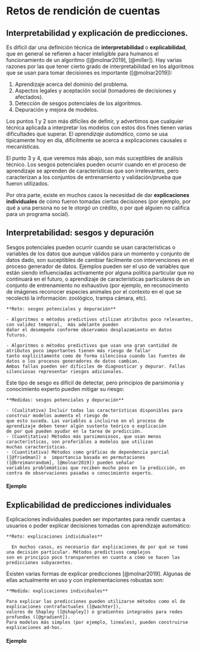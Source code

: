 # Retos de rendición de cuentas


## Interpretabilidad y explicación de predicciones.

Es difícil dar una definición técnica de **interpretabilidad** o **explicabilidad**, que en general se refieren 
a hacer inteligible para humanos el funcionamiento de un algoritmo ([@molnar2019], [@miller]). Hay varias razones
por las que tener cierto grado de interpretabilidad en los algoritmos que se usan para tomar decisiones es importante ([@molnar2019]):

1. Aprendizaje acerca del dominio del problema.
2. Aspectos legales y aceptación social (tomadores de decisiones y afectados).
3. Detección de sesgos potenciales de los algoritmos.
4. Depuración y mejora de modelos.

Los puntos 1 y 2 son más difíciles de definir, y advertimos que cualquier técnica aplicada a interpretar 
los modelos con estos dos fines tienen varias dificultades que superar. El *aprendizaje automático*, como se usa
tipicamente hoy en día, dificilmente se acerca a explicaciones causales o mecanísticas. 

El punto 3 y 4, que veremos más abajo, son más suceptibles de análisis técnico. Los sesgos potenciales pueden ocurrir cuando en el proceso
de aprendizaje se aprenden de características que son irrelevantes, pero caracterizan a los conjuntos de entrenamiento
y validación/prueba que fueron utilizados.

Por otra parte, existe en muchos casos la necesidad de dar **explicaciones individuales** de cómo fueron tomadas ciertas decisiones
(por ejemplo, por qué a una persona no se le otorgó un crédito, o por qué alguien no califica para un programa social). 


## Interpretabilidad: sesgos y depuración

Sesgos potenciales pueden ocurrir cuando se usan características o variables de los datos que aunque válidos para 
un momento y conjunto de datos dado, son suceptibles de cambiar fácilmente con intervenciones en el proceso generador de datos. Ejemplos
pueden ser el uso de variables que están siendo influenciadas activamente por alguna política particular que no continuará en el futuro,
o aprendizaje de características particulares de un conjunto de entrenamiento no exhaustivo (por ejemplo, en reconocimento de 
imágenes reconocer especies animales por el contexto en el que se recolectó la información: zoológico, trampa cámara, etc).

```block2
**Reto: sesgos potenciales y depuración**

- Algoritmos o métodos predictivos utilizan atributos poco relevantes, con validez temporal,  más adelante pueden 
dañar el desempeño conforme observamos desplazamiento en datos futuros.

- Algoritmos o métodos predictivos que usan una gran cantidad de atributos poco importantes tienen más riesgo de fallar
tanto explícitamente como de forma silenciosa cuando las fuentes de datos o los procesos generadores de datos cambian. 
Ambas fallas pueden ser difíciles de diagnosticar y depurar. Fallas silenciosas representar riesgos adicionales.

```


Este tipo de sesgo es difícil de detectar, pero principios de parsimonia y conocimiento experto pueden mitigar su riesgo:


```block2
**Medidas: sesgos potenciales y depuración**

- (Cualitativa) Incluir todas las características disponibles para construir modelos aumenta el riesgo de
que esto suceda. Las variables a incluirse en el proceso de aprendizaje deben tener algún sustento teórico o explicación 
de por qué pueden ayudar en la tarea de predicción.
- (Cuantitativa) Métodos más parsimoniosos, que usan menos características, son preferibles a modelos que utilizan
muchas características.
- (Cuantitativa) Métodos como gráficas de dependencia parcial ([@friedman]) o  importancia basada en permutaciones ([@breimanrandom], [@molnar2019]) pueden señalar
variables problemáticas que reciben mucho peso en la predicción, en contra de observaciones pasadas o conocimiento experto.

```


#### Ejemplo {-}




## Explicabilidad de predicciones individuales

Explicaciones individuales pueden ser importantes para rendir cuentas a usuarios o poder explicar decisiones tomadas
con aprendizaje automático:

```block2
**Reto: explicaciones individuales**

  En muchos casos, es necesario dar explicaciones de por qué se tomó una decisión particular. Métodos predictivos complejos
son en principio poco transparentes en cuanto a cómo se hacen las predicciones subyacentes.

```


Existen varias formas de explicar predicciones [@molnar2019]. Algunas de ellas actualmente en uso y con implementaciones
robustas son:


```block2
**Medida: explicaciones individuales**
  
Para explicar las predicciones pueden utilizarse métodos como el de explicaciones contrafactuales ([@wachter]),
valores de Shapley ([@shapley]) o gradientes integrados para redes profundas ([@gradient]).
Para modelos más simples (por ejemplo, lineales), pueden construirse explicaciones ad-hoc.

```

#### Ejemplo {-}

